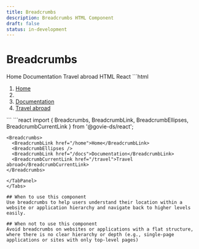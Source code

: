 ```yaml
---
title: Breadcrumbs
description: Breadcrumbs HTML Component
draft: false
status: in-development
---
```


# Breadcrumbs

<ComponentStatusBlock componentId="breadcrumbs" />

<Breadcrumbs>
  <BreadcrumbLink href="/home">Home</BreadcrumbLink>
  <BreadcrumbEllipses />
  <BreadcrumbLink href="/docs">Documentation</BreadcrumbLink>
  <BreadcrumbCurrentLink href="/travel">Travel abroad</BreadcrumbCurrentLink>
</Breadcrumbs>

<Tabs id="tab1">
  <TabList>
    <TabItem value="tab11" checked>HTML</TabItem>
    <TabItem value="tab13">React</TabItem>
  </TabList>
  <TabPanel value="tab11">
  ```html
   <nav aria-label="Breadcrumbs" class="gi-breadcrumbs">
      <ol role="list">
        <li role="listitem">
          <a href="/home" class="gi-link gi-link-inherit" aria-label="Home page">Home</a>
        </li>
            <li role="listitem">
              <div class="gi-breadcrumb-ellipses">
                <div></div>
                <div></div>
                <div></div>
              </div>
            </li>
        <li role="listitem">
          <a href="/docs" class="gi-link gi-link-inherit" aria-label="Documentation page">Documentation</a>
        </li>
        <li role="listitem">
          <a href="/travel" class="gi-link gi-link-inherit" aria-label="Travel page" aria-current="page">Travel abroad</a>
        </li>
      </ol>
    </nav>
  ```
  </TabPanel>
  <TabPanel value="tab13">
  ```react
    import { Breadcrumbs, BreadcrumbLink, BreadcrumbEllipses, BreadcrumbCurrentLink } from '@govie-ds/react';

    <Breadcrumbs>
      <BreadcrumbLink href="/home">Home</BreadcrumbLink>
      <BreadcrumbEllipses />
      <BreadcrumbLink href="/docs">Documentation</BreadcrumbLink>
      <BreadcrumbCurrentLink href="/travel">Travel abroad</BreadcrumbCurrentLink>
    </Breadcrumbs>

```
</TabPanel>
</Tabs>

## When to use this component
Use breadcrumbs to help users understand their location within a website or application hierarchy and navigate back to higher levels easily.

## When not to use this component
Avoid breadcrumbs on websites or applications with a flat structure, where there is no clear hierarchy or depth (e.g., single-page applications or sites with only top-level pages)

```
